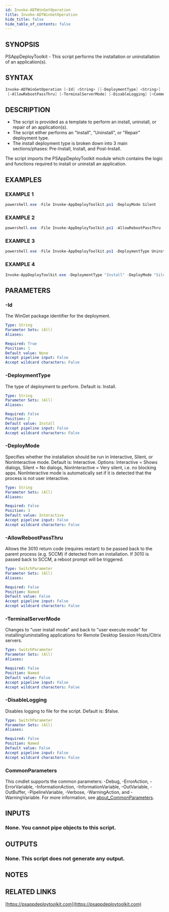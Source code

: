 ```yaml
---
id: Invoke-ADTWinGetOperation
title: Invoke-ADTWinGetOperation
hide_title: false
hide_table_of_contents: false
---
```


## SYNOPSIS

PSAppDeployToolkit - This script performs the installation or uninstallation of an application(s).

## SYNTAX

```powershell
Invoke-ADTWinGetOperation [-Id] <String> [[-DeploymentType] <String>] [[-DeployMode] <String>]
 [-AllowRebootPassThru] [-TerminalServerMode] [-DisableLogging] [<CommonParameters>]
```

## DESCRIPTION

- The script is provided as a template to perform an install, uninstall, or repair of an application(s).
- The script either performs an "Install", "Uninstall", or "Repair" deployment type.
- The install deployment type is broken down into 3 main sections/phases: Pre-Install, Install, and Post-Install.

The script imports the PSAppDeployToolkit module which contains the logic and functions required to install or uninstall an application.

## EXAMPLES

### EXAMPLE 1

```powershell
powershell.exe -File Invoke-AppDeployToolkit.ps1 -DeployMode Silent
```

### EXAMPLE 2

```powershell
powershell.exe -File Invoke-AppDeployToolkit.ps1 -AllowRebootPassThru
```

### EXAMPLE 3

```powershell
powershell.exe -File Invoke-AppDeployToolkit.ps1 -DeploymentType Uninstall
```

### EXAMPLE 4

```powershell
Invoke-AppDeployToolkit.exe -DeploymentType "Install" -DeployMode "Silent"
```

## PARAMETERS

### -Id

The WinGet package identifier for the deployment.

```yaml
Type: String
Parameter Sets: (All)
Aliases:

Required: True
Position: 1
Default value: None
Accept pipeline input: False
Accept wildcard characters: False
```

### -DeploymentType

The type of deployment to perform.
Default is: Install.

```yaml
Type: String
Parameter Sets: (All)
Aliases:

Required: False
Position: 2
Default value: Install
Accept pipeline input: False
Accept wildcard characters: False
```

### -DeployMode

Specifies whether the installation should be run in Interactive, Silent, or NonInteractive mode.
Default is: Interactive.
Options: Interactive = Shows dialogs, Silent = No dialogs, NonInteractive = Very silent, i.e.
no blocking apps.
NonInteractive mode is automatically set if it is detected that the process is not user interactive.

```yaml
Type: String
Parameter Sets: (All)
Aliases:

Required: False
Position: 3
Default value: Interactive
Accept pipeline input: False
Accept wildcard characters: False
```

### -AllowRebootPassThru

Allows the 3010 return code (requires restart) to be passed back to the parent process (e.g.
SCCM) if detected from an installation.
If 3010 is passed back to SCCM, a reboot prompt will be triggered.

```yaml
Type: SwitchParameter
Parameter Sets: (All)
Aliases:

Required: False
Position: Named
Default value: False
Accept pipeline input: False
Accept wildcard characters: False
```

### -TerminalServerMode

Changes to "user install mode" and back to "user execute mode" for installing/uninstalling applications for Remote Desktop Session Hosts/Citrix servers.

```yaml
Type: SwitchParameter
Parameter Sets: (All)
Aliases:

Required: False
Position: Named
Default value: False
Accept pipeline input: False
Accept wildcard characters: False
```

### -DisableLogging

Disables logging to file for the script.
Default is: $false.

```yaml
Type: SwitchParameter
Parameter Sets: (All)
Aliases:

Required: False
Position: Named
Default value: False
Accept pipeline input: False
Accept wildcard characters: False
```

### CommonParameters

This cmdlet supports the common parameters: -Debug, -ErrorAction, -ErrorVariable, -InformationAction, -InformationVariable, -OutVariable, -OutBuffer, -PipelineVariable, -Verbose, -WarningAction, and -WarningVariable. For more information, see [about_CommonParameters](http://go.microsoft.com/fwlink/?LinkID=113216).

## INPUTS

### None. You cannot pipe objects to this script.

## OUTPUTS

### None. This script does not generate any output.

## NOTES

## RELATED LINKS

[https://psappdeploytoolkit.com](https://psappdeploytoolkit.com)
